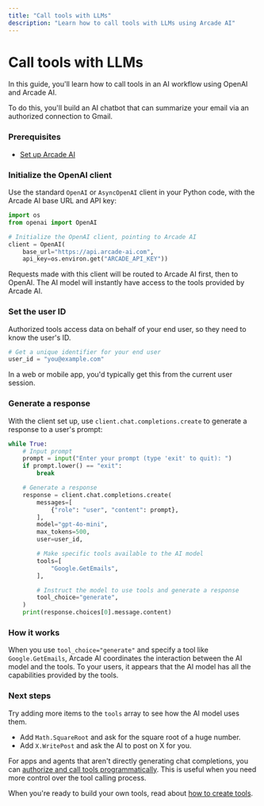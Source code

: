 ```yaml
---
title: "Call tools with LLMs"
description: "Learn how to call tools with LLMs using Arcade AI"
---
```



# Call tools with LLMs

In this guide, you'll learn how to call tools in an AI workflow using OpenAI and
Arcade AI.

To do this, you'll build an AI chatbot that can summarize your email via an
authorized connection to Gmail.

<Steps>

### Prerequisites

- [Set up Arcade AI](/guides/quickstart)

### Initialize the OpenAI client

Use the standard `OpenAI` or `AsyncOpenAI` client in your Python code, with the
Arcade AI base URL and API key:

```python
import os
from openai import OpenAI

# Initialize the OpenAI client, pointing to Arcade AI
client = OpenAI(
    base_url="https://api.arcade-ai.com",
    api_key=os.environ.get("ARCADE_API_KEY"))
```

Requests made with this client will be routed to Arcade AI first, then to
OpenAI. The AI model will instantly have access to the tools provided by Arcade
AI.

### Set the user ID

Authorized tools access data on behalf of your end user, so they need to know
the user's ID.

```python
# Get a unique identifier for your end user
user_id = "you@example.com"
```

In a web or mobile app, you'd typically get this from the current user session.

### Generate a response

With the client set up, use `client.chat.completions.create` to generate a
response to a user's prompt:

```python
while True:
    # Input prompt
    prompt = input("Enter your prompt (type 'exit' to quit): ")
    if prompt.lower() == "exit":
        break

    # Generate a response
    response = client.chat.completions.create(
        messages=[
            {"role": "user", "content": prompt},
        ],
        model="gpt-4o-mini",
        max_tokens=500,
        user=user_id,

        # Make specific tools available to the AI model
        tools=[
            "Google.GetEmails",
        ],

        # Instruct the model to use tools and generate a response
        tool_choice="generate",
    )
    print(response.choices[0].message.content)
```

</Steps>

### How it works

When you use `tool_choice="generate"` and specify a tool like
`Google.GetEmails`, Arcade AI coordinates the interaction between the AI model
and the tools. To your users, it appears that the AI model has all the
capabilities provided by the tools.

### Next steps

Try adding more items to the `tools` array to see how the AI model uses them.

- Add `Math.SquareRoot` and ask for the square root of a huge number.
- Add `X.WritePost` and ask the AI to post on X for you.

For apps and agents that aren't directly generating chat completions, you can
[authorize and call tools programmatically](/guides/toolcalling). This is useful
when you need more control over the tool calling process.

When you're ready to build your own tools, read about
[how to create tools](/guides/custom-tools).
